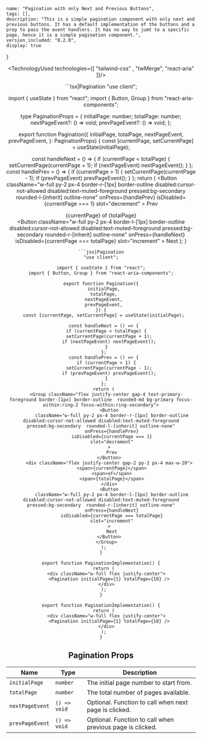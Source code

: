 
    name: "Pagination with only Next and Previous Buttons",
    tags: [],
    description: "This is a simple pagination component with only next and previous buttons. It has a default implementation of the buttons and a prop to pass the event handlers. It has no way to jumt to a specific page, hence it is a simple pagination component.",
    version_included: "0.2.0",
    display: true
}

<Wrapper>

<ImportsWrapper>

</ImportsWrapper>

<Header />
<Preview> 
<Display>
<PaginationImplementation />
</Display>

</Preview>

<Implementation>


<TechnologyUsed technologies={[ "tailwind-css" , "twMerge", "react-aria" ]}/>

<CodeBlock> 
```tsx|Pagination
"use client";

import { useState } from "react";
import { Button, Group } from "react-aria-components";

type PaginationProps = {
  initialPage: number;
  totalPage: number;
  nextPageEvent?: () => void;
  prevPageEvent?: () => void;
};

export function Pagination({
  initialPage,
  totalPage,
  nextPageEvent,
  prevPageEvent,
}: PaginationProps) {
  const [currentPage, setCurrentPage] = useState<number>(initialPage);

  const handleNext = () => {
    if (currentPage < totalPage) {
      setCurrentPage(currentPage + 1);
      if (nextPageEvent) nextPageEvent();
    }
  };
  const handlePrev = () => {
    if (currentPage > 1) {
      setCurrentPage(currentPage - 1);
      if (prevPageEvent) prevPageEvent();
    }
  };
  return (
    <Group className="flex justify-center gap-4 text-primary-foreground border-[1px] border-outline  rounded-md bg-primary focus-within:ring-2 focus-within:ring-secondary">
      <Button
        className="w-full py-2 px-4 border-r-[1px] border-outline disabled:cursor-not-allowed disabled:text-muted-foreground  pressed:bg-secondary  rounded-l-[inherit] outline-none"
        onPress={handlePrev}
        isDisabled={currentPage === 1}
        slot="decrement"
      >
        Prev
      </Button>
      <div className="flex justify-center gap-2 py-2 px-4 max-w-20">
        <span>{currentPage}</span>
        <span>of</span>
        <span>{totalPage}</span>
      </div>
      <Button
        className="w-full py-2 px-4 border-l-[1px] border-outline disabled:cursor-not-allowed disabled:text-muted-foreground  pressed:bg-secondary  rounded-r-[inherit] outline-none"
        onPress={handleNext}
        isDisabled={currentPage === totalPage}
        slot="increment"
      >
        Next
      </Button>
    </Group>
  );
}
```
```jsx|Pagination
"use client";

import { useState } from "react";
import { Button, Group } from "react-aria-components";

export function Pagination({
  initialPage,
  totalPage,
  nextPageEvent,
  prevPageEvent,
}) {
  const [currentPage, setCurrentPage] = useState(initialPage);

  const handleNext = () => {
    if (currentPage < totalPage) {
      setCurrentPage(currentPage + 1);
      if (nextPageEvent) nextPageEvent();
    }
  };
  const handlePrev = () => {
    if (currentPage > 1) {
      setCurrentPage(currentPage - 1);
      if (prevPageEvent) prevPageEvent();
    }
  };
  return (
    <Group className="flex justify-center gap-4 text-primary-foreground border-[1px] border-outline  rounded-md bg-primary focus-within:ring-2 focus-within:ring-secondary">
      <Button
        className="w-full py-2 px-4 border-r-[1px] border-outline disabled:cursor-not-allowed disabled:text-muted-foreground  pressed:bg-secondary  rounded-l-[inherit] outline-none"
        onPress={handlePrev}
        isDisabled={currentPage === 1}
        slot="decrement"
      >
        Prev
      </Button>
      <div className="flex justify-center gap-2 py-2 px-4 max-w-20">
        <span>{currentPage}</span>
        <span>of</span>
        <span>{totalPage}</span>
      </div>
      <Button
        className="w-full py-2 px-4 border-l-[1px] border-outline disabled:cursor-not-allowed disabled:text-muted-foreground  pressed:bg-secondary  rounded-r-[inherit] outline-none"
        onPress={handleNext}
        isDisabled={currentPage === totalPage}
        slot="increment"
      >
        Next
      </Button>
    </Group>
  );
}
```

```tsx|Implementation
export function PaginationImplementation() {
  return (
    <div className="w-full flex justify-center">
      <Pagination initialPage={1} totalPage={10} />
    </div>
  );
}
```
```jsx|Implementation
export function PaginationImplementation() {
  return (
    <div className="w-full flex justify-center">
      <Pagination initialPage={1} totalPage={10} />
    </div>
  );
}
```
</CodeBlock>

## Pagination Props

| Name          | Type       | Description                                       |
| ------------- | ---------- | ------------------------------------------------- |
| `initialPage` | `number`   | The initial page number to start from.            |
| `totalPage`   | `number`   | The total number of pages available.              |
| `nextPageEvent` | `() => void` | Optional. Function to call when next page is clicked. |
| `prevPageEvent` | `() => void` | Optional. Function to call when previous page is clicked. |

</Implementation>
</Wrapper>